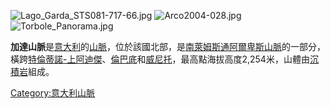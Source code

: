 [[Image:Lago_Garda_STS081-717-66.jpg|thumb]]
[[Image:Arco2004-028.jpg|thumb]]
[[Image:Torbole_Panorama.jpg|thumb]]

'''加達山脈'''是[[意大利|意大利]]的[[山脈|山脈]]，位於該國北部，是[[南萊姆斯通阿爾卑斯山脈|南萊姆斯通阿爾卑斯山脈]]的一部分，橫跨[[特倫蒂諾-上阿迪傑|特倫蒂諾-上阿迪傑]]、[[倫巴底|倫巴底]]和[[威尼托|威尼托]]，最高點海拔高度2,254米，山體由[[沉積岩|沉積岩]]組成。

{{Italy-geo-stub}}
[[Category:意大利山脈|Category:意大利山脈]]